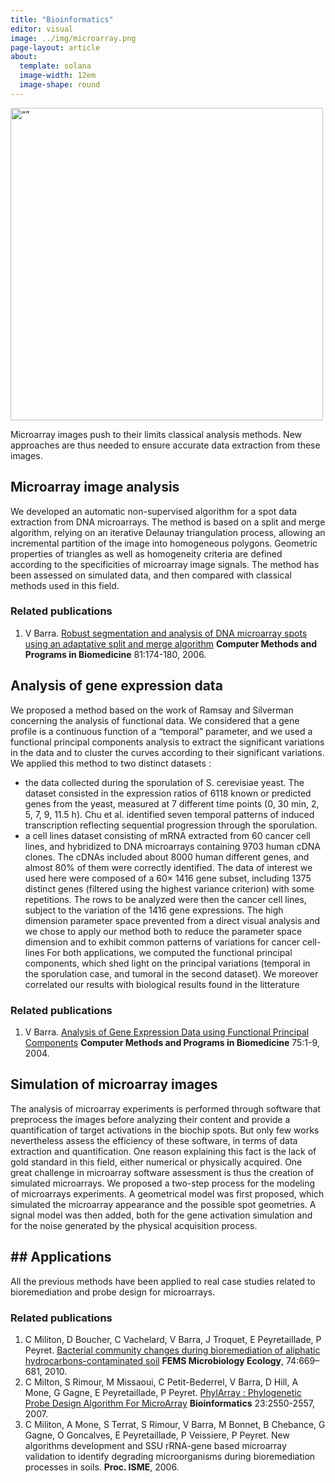 ```yaml
---
title: "Bioinformatics"
editor: visual
image: ../img/microarray.png
page-layout: article
about:
  template: solana
  image-width: 12em
  image-shape: round
---
```


<img src="../img/bioinfo.png" alt= “” width="500" >

Microarray images push to their limits classical analysis methods. New approaches are thus needed to ensure accurate data extraction from these images.


## Microarray image analysis
We developed an automatic non-supervised algorithm for a spot data extraction from DNA microarrays. The method is based on a split and merge algorithm, relying on an iterative Delaunay triangulation process, allowing an incremental partition of the image into homogeneous polygons. Geometric properties of triangles as well as homogeneity criteria are defined according to the specificities of microarray image signals. The method has been assessed on simulated data, and then compared with classical methods used in this field.

### Related publications
1. V Barra. <a href="http://www.journals.elsevierhealth.com/article/S0169-2607%2805%2900256-7/fulltext" target="_blank">Robust segmentation and analysis of DNA microarray spots using an adaptative split and merge algorithm</a> **Computer Methods and Programs in Biomedicine** 81:174-180, 2006.

## Analysis of gene expression data

We proposed a method based on the work of Ramsay and Silverman concerning the analysis of functional data. We considered that a gene profile is a continuous function of a “temporal” parameter, and we used a functional principal components analysis to extract the significant variations in the data and to cluster the curves according to their significant variations. We applied this method to two distinct datasets :

- the data collected during the sporulation of S. cerevisiae yeast. The dataset consisted in the expression ratios of 6118 known or predicted genes from the yeast, measured at 7 different time points (0, 30 min, 2, 5, 7, 9, 11.5 h). Chu et al. identified seven temporal patterns of induced transcription reflecting sequential progression through the sporulation.
- a cell lines dataset consisting of mRNA extracted from 60 cancer cell lines, and hybridized to DNA microarrays containing 9703 human cDNA clones. The cDNAs included about 8000 human different genes, and almost 80% of them were correctly identified. The data of interest we used here were composed of a 60× 1416 gene subset, including 1375 distinct genes (filtered using the highest variance criterion) with some repetitions. The rows to be analyzed were then the cancer cell lines, subject to the variation of the 1416 gene expressions. The high dimension parameter space prevented from a direct visual analysis and we chose to apply our method both to reduce the parameter space dimension and to exhibit common patterns of variations for cancer cell-lines
For both applications, we computed the functional principal components, which shed light on the principal variations (temporal in the sporulation case, and tumoral in the second dataset). We moreover correlated our results with biological results found in the litterature


### Related publications
1. V Barra. <a href="http://www.sciencedirect.com/science/article/pii/S0169260703001317" target="_blank">Analysis of Gene Expression Data using Functional Principal Components</a> **Computer Methods and Programs in Biomedicine** 75:1-9, 2004.

## Simulation of microarray images
The analysis of microarray experiments is performed through software that preprocess the images before analyzing their content and provide a quantification of target activations in the biochip spots. But only few works nevertheless assess the efficiency of these software, in terms of data extraction and quantification. One reason explaining this fact is the lack of gold standard in this field, either numerical or physically acquired. One great challenge in microarray software assessment is thus the creation of simulated microarrays. We proposed a two-step process for the modeling of microarrays experiments. A geometrical model was first proposed, which simulated the microarray appearance and the possible spot geometries. A signal model was then added, both for the gene activation simulation and for the noise generated by the physical acquisition process.

## Applications
---

All the previous methods have been applied to real case studies related to bioremediation and probe design for microarrays.

### Related publications
1. C Militon, D Boucher, C Vachelard, V Barra, J Troquet, E Peyretaillade, P Peyret. <a href="http://onlinelibrary.wiley.com/doi/10.1111/j.1574-6941.2010.00982.x/full" target="_blank">Bacterial community changes during bioremediation of aliphatic hydrocarbons-contaminated soil</a> **FEMS Microbiology Ecology**, 74:669–681, 2010.
2. C Milton, S Rimour, M Missaoui, C Petit-Bederrel, V Barra, D Hill, A Mone, G Gagne, E Peyretaillade, P Peyret. <a href="http://arxiv.org/pdf/1512.04133v1" target="_blank">PhylArray : Phylogenetic Probe Design Algorithm For MicroArray</a> **Bioinformatics** 23:2550-2557, 2007.
3. C Militon, A Mone, S Terrat, S Rimour, V Barra, M Bonnet, B Chebance, G Gagne, O Goncalves, E Peyretaillade, P Veissiere, P Peyret. New algorithms development and SSU rRNA-gene based microarray validation to identify degrading microorganisms during bioremediation processes in soils. **Proc. ISME**, 2006.
